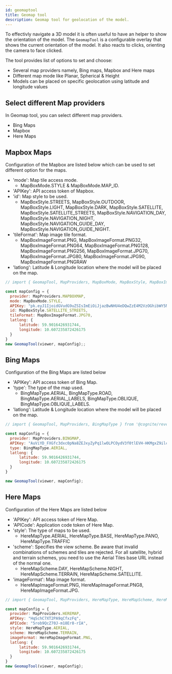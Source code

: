 ```yaml
---
id: geomaptool
title: Geomap tool
description: Geomap tool for geolocation of the model.
---
```



To effectivly navigate a 3D model it is often useful to have an helper to show the orientation of the model. The `GeomapTool` is
a configurable overlay that shows the current orientation of the model. It also reacts to clicks, orienting the camera to face
clicked.

The tool provides list of options to set and choose:
- Several map providers namely, Bing maps, Mapbox and Here maps
- Different map mode like Planar, Spherical & Height 
- Models can be placed on specific geolocation using latitude and longitude values

<DemoWrapper name="Cognite3DViewerDemo" />

## Select different Map providers

In Geomap tool, you can select different map providers.
- Bing Maps
- Mapbox
- Here Maps

## Mapbox Maps
Configuration of the Mapbox are listed below which can be used to set different option for the maps.
- 'mode': Map tile access mode.
  - MapBoxMode.STYLE & MapBoxMode.MAP_ID.
- 'APIKey': API access token of Mapbox.
- 'id': Map style to be used.
  - MapBoxStyle.STREETS, MapBoxStyle.OUTDOOR, MapBoxStyle.LIGHT, MapBoxStyle.DARK, MapBoxStyle.SATELLITE,
MapBoxStyle.SATELLITE_STREETS, MapBoxStyle.NAVIGATION_DAY, MapBoxStyle.NAVIGATION_NIGHT, MapBoxStyle.NAVIGATION_GUIDE_DAY, MapBoxStyle.NAVIGATION_GUIDE_NIGHT.
- 'tileFormat': Map image tile format.
  - MapBoxImageFormat.PNG, MapBoxImageFormat.PNG32, MapBoxImageFormat.PNG64, MapBoxImageFormat.PNG128,
  MapBoxImageFormat.PNG256, MapBoxImageFormat.JPG70, MapBoxImageFormat.JPG80, MapBoxImageFormat.JPG90, MapBoxImageFormat.PNGRAW
- 'latlong': Latitude & Longitude location where the model will be placed on the map.

```jsx runnable
// import { GeomapTool, MapProviders, MapBoxMode, MapBoxStyle, MapBoxImageFormat } from '@cognite/reveal/tools';

const mapConfig = {
  provider: MapProviders.MAPBOXMAP,
  mode: MapBoxMode.STYLE,
  APIKey: "pk.eyJ1IjoidGVudG9uZSIsImEiOiJjazBwNHU4eDQwZzE4M2VzOGhibWY5NXo5In0.8xpF1DEcT6Y4000vNhjj1g",
  id: MapBoxStyle.SATELLITE_STREETS,
  tileFormat: MapBoxImageFormat.JPG70,
  latlong: {
      latitude: 59.9016426931744,
      longitude: 10.607235872426175
  }
}
new GeomapTool(viewer, mapConfig);;
```
## Bing Maps
Configuration of the Bing Maps are listed below
- 'APIKey': API access token of Bing Map.
- 'type': The type of the map used.
  - BingMapType.AERIAL, BingMapType.ROAD, BingMapType.AERIAL_LABELS, BingMapType.OBLIQUE, BingMapType.OBLIQUE_LABELS.
- 'latlong': Latitude & Longitude location where the model will be placed on the map.

```jsx runnable
// import { GeomapTool, MapProviders, BingMapType } from '@cognite/reveal/tools';

const mapConfig = {
  provider: MapProviders.BINGMAP,
  APIKey: "AuViYD_FXGfc3dxc0pNa8ZEJxyZyPq1lwOLPCOydV3f0tlEVH-HKMgxZ9ilcRj-T",
  type: BingMapType.AERIAL,
  latlong: {
      latitude: 59.9016426931744,
      longitude: 10.607235872426175
  }
}

new GeomapTool(viewer, mapConfig);
```

## Here Maps
Configuration of the Here Maps are listed below
- 'APIKey': API access token of Here Map.
- 'APICode': Application code token of Here Map.
- 'style': The type of maps to be used.
  - HereMapType.AERIAL, HereMapType.BASE, HereMapType.PANO, HereMapType.TRAFFIC
- 'scheme': Specifies the view scheme. Be aware that invalid combinations of schemes and tiles are rejected. For all satellite,
 hybrid and terrain schemes, you need to use the Aerial Tiles base URL instead of the normal one.
  - HereMapScheme.DAY, HereMapScheme.NIGHT, HereMapScheme.TERRAIN, HereMapScheme.SATELLITE.
- 'imageFormat': Map image format.
  - HereMapImageFormat.PNG, HereMapImageFormat.PNG8, HereMapImageFormat.JPG.

```jsx runnable
// import { GeomapTool, MapProviders, HereMapType, HereMapScheme, HereMapImageFormat } from '@cognite/reveal/tools';

const mapConfig = {
  provider: MapProviders.HEREMAP,
  APIKey: "HqSchC7XT2PA9qCfxzFq",
  APICode: "5rob9QcZ70J-m18Er8-rIA",
  style: HereMapType.AERIAL,
  scheme: HereMapScheme.TERRAIN,
  imageFormat: HereMapImageFormat.PNG,
  latlong: {
      latitude: 59.9016426931744,
      longitude: 10.607235872426175
  }
}
new GeomapTool(viewer, mapConfig);
```
